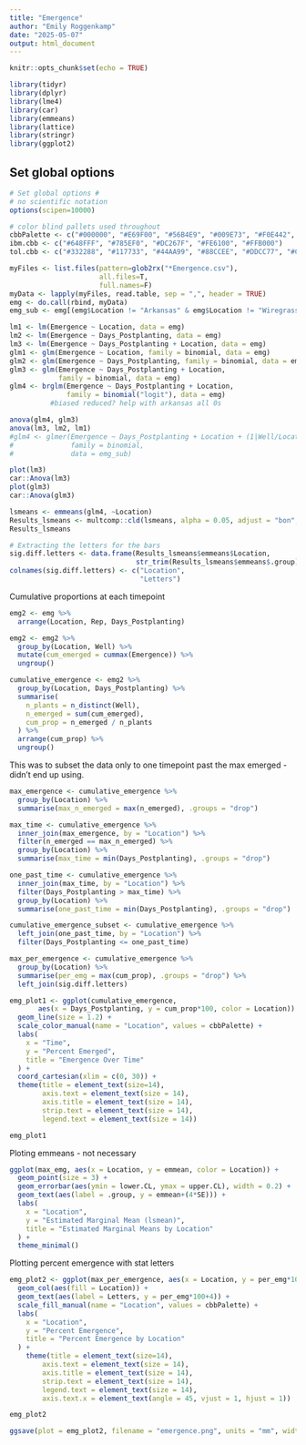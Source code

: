 ```yaml
---
title: "Emergence"
author: "Emily Roggenkamp"
date: "2025-05-07"
output: html_document
---
```


```r
knitr::opts_chunk$set(echo = TRUE)
```

```r
library(tidyr)
library(dplyr)
library(lme4)
library(car)
library(emmeans)
library(lattice)
library(stringr)
library(ggplot2)
```

## Set global options ##
```r
# Set global options #
# no scientific notation
options(scipen=10000) 

# color blind pallets used throughout 
cbbPalette <- c("#000000", "#E69F00", "#56B4E9", "#009E73", "#F0E442", "#0072B2", "#D55E00", "#CC79A7")
ibm.cbb <- c("#648FFF", "#785EF0", "#DC267F", "#FE6100", "#FFB000")
tol.cbb <- c("#332288", "#117733", "#44AA99", "#88CCEE", "#DDCC77", "#CC6677", "#AA4499", "#882255")
```

```r
myFiles <- list.files(pattern=glob2rx("*Emergence.csv"),
                      all.files=T, 
                      full.names=F)
myData <- lapply(myFiles, read.table, sep = ",", header = TRUE)
emg <- do.call(rbind, myData)
emg_sub <- emg[(emg$Location != "Arkansas" & emg$Location != "Wiregrass"),]
```

```r
lm1 <- lm(Emergence ~ Location, data = emg)
lm2 <- lm(Emergence ~ Days_Postplanting, data = emg)
lm3 <- lm(Emergence ~ Days_Postplanting + Location, data = emg)
glm1 <- glm(Emergence ~ Location, family = binomial, data = emg)
glm2 <- glm(Emergence ~ Days_Postplanting, family = binomial, data = emg)
glm3 <- glm(Emergence ~ Days_Postplanting + Location, 
            family = binomial, data = emg)
glm4 <- brglm(Emergence ~ Days_Postplanting + Location, 
              family = binomial("logit"), data = emg) 
          #biased reduced? help with arkansas all 0s

anova(glm4, glm3)
anova(lm3, lm2, lm1)
#glm4 <- glmer(Emergence ~ Days_Postplanting + Location + (1|Well/Location),
#              family = binomial,
#              data = emg_sub)
```

```r
plot(lm3)
car::Anova(lm3)
plot(glm3)
car::Anova(glm3)
```

```r
lsmeans <- emmeans(glm4, ~Location) 
Results_lsmeans <- multcomp::cld(lsmeans, alpha = 0.05, adjust = "bon", reversed = TRUE, details = TRUE, Letters = letters) # contrast with Tukey adjustment
Results_lsmeans

# Extracting the letters for the bars
sig.diff.letters <- data.frame(Results_lsmeans$emmeans$Location, 
                               str_trim(Results_lsmeans$emmeans$.group))
colnames(sig.diff.letters) <- c("Location", 
                                "Letters")
```

Cumulative proportions at each timepoint
```r
emg2 <- emg %>%
  arrange(Location, Rep, Days_Postplanting)

emg2 <- emg2 %>%
  group_by(Location, Well) %>%
  mutate(cum_emerged = cummax(Emergence)) %>%
  ungroup()

cumulative_emergence <- emg2 %>%
  group_by(Location, Days_Postplanting) %>%
  summarise(
    n_plants = n_distinct(Well),
    n_emerged = sum(cum_emerged),
    cum_prop = n_emerged / n_plants
  ) %>%
  arrange(cum_prop) %>% 
  ungroup()
```

This was to subset the data only to one timepoint past the max emerged - didn't end up using.

```r
max_emergence <- cumulative_emergence %>%
  group_by(Location) %>%
  summarise(max_n_emerged = max(n_emerged), .groups = "drop")

max_time <- cumulative_emergence %>%
  inner_join(max_emergence, by = "Location") %>%
  filter(n_emerged == max_n_emerged) %>%
  group_by(Location) %>%
  summarise(max_time = min(Days_Postplanting), .groups = "drop")

one_past_time <- cumulative_emergence %>%
  inner_join(max_time, by = "Location") %>%
  filter(Days_Postplanting > max_time) %>%
  group_by(Location) %>%
  summarise(one_past_time = min(Days_Postplanting), .groups = "drop")

cumulative_emergence_subset <- cumulative_emergence %>%
  left_join(one_past_time, by = "Location") %>%
  filter(Days_Postplanting <= one_past_time)

max_per_emergence <- cumulative_emergence %>%
  group_by(Location) %>%
  summarise(per_emg = max(cum_prop), .groups = "drop") %>%
  left_join(sig.diff.letters)
```

```r
emg_plot1 <- ggplot(cumulative_emergence, 
       aes(x = Days_Postplanting, y = cum_prop*100, color = Location)) +
  geom_line(size = 1.2) +
  scale_color_manual(name = "Location", values = cbbPalette) +
  labs(
    x = "Time",
    y = "Percent Emerged",
    title = "Emergence Over Time"
  ) +
  coord_cartesian(xlim = c(0, 30)) +
  theme(title = element_text(size=14),
        axis.text = element_text(size = 14), 
        axis.title = element_text(size = 14), 
        strip.text = element_text(size = 14), 
        legend.text = element_text(size = 14))

emg_plot1
```

Ploting emmeans - not necessary
```r
ggplot(max_emg, aes(x = Location, y = emmean, color = Location)) +
  geom_point(size = 3) +
  geom_errorbar(aes(ymin = lower.CL, ymax = upper.CL), width = 0.2) +
  geom_text(aes(label = .group, y = emmean+(4*SE))) +
  labs(
    x = "Location",
    y = "Estimated Marginal Mean (lsmean)",
    title = "Estimated Marginal Means by Location"
  ) +
  theme_minimal()

```

Plotting percent emergence with stat letters
```r
emg_plot2 <- ggplot(max_per_emergence, aes(x = Location, y = per_emg*100)) +
  geom_col(aes(fill = Location)) +
  geom_text(aes(label = Letters, y = per_emg*100+4)) +
  scale_fill_manual(name = "Location", values = cbbPalette) +
  labs(
    x = "Location",
    y = "Percent Emergence",
    title = "Percent Emergence by Location"
  ) +
    theme(title = element_text(size=14),
        axis.text = element_text(size = 14), 
        axis.title = element_text(size = 14), 
        strip.text = element_text(size = 14), 
        legend.text = element_text(size = 14),
        axis.text.x = element_text(angle = 45, vjust = 1, hjust = 1))

emg_plot2
```

```r
ggsave(plot = emg_plot2, filename = "emergence.png", units = "mm", width = 150, height = 100, dpi = 600)
```